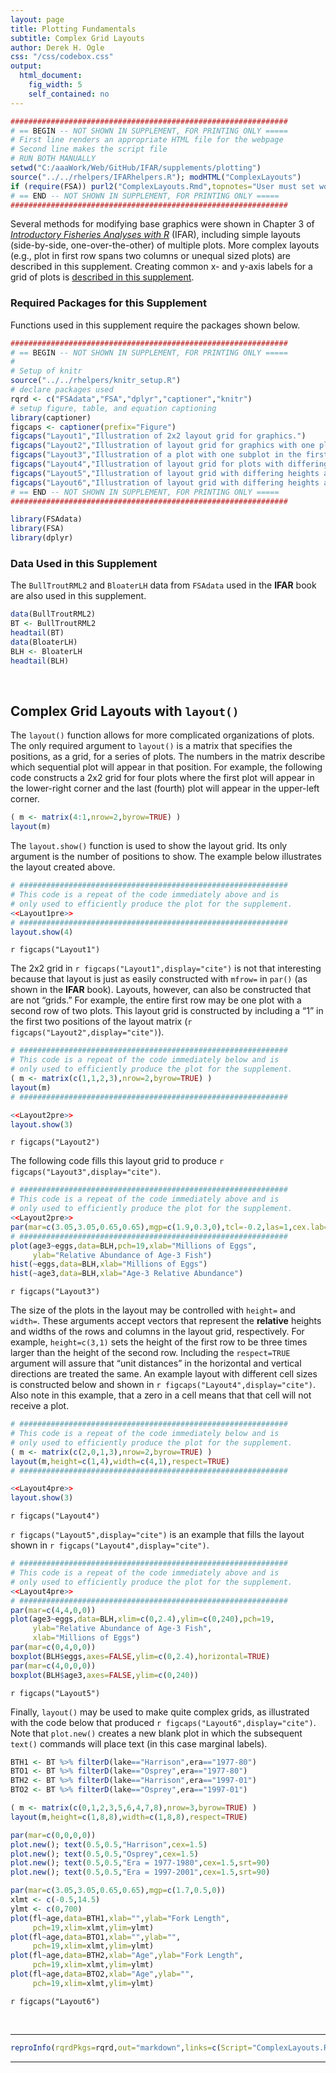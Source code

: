 ```yaml
---
layout: page
title: Plotting Fundamentals
subtitle: Complex Grid Layouts
author: Derek H. Ogle
css: "/css/codebox.css"
output: 
  html_document: 
    fig_width: 5
    self_contained: no
---
```

```r
##############################################################
# == BEGIN -- NOT SHOWN IN SUPPLEMENT, FOR PRINTING ONLY =====
# First line renders an appropriate HTML file for the webpage
# Second line makes the script file
# RUN BOTH MANUALLY
setwd("C:/aaaWork/Web/GitHub/IFAR/supplements/plotting")
source("../../rhelpers/IFARhelpers.R"); modHTML("ComplexLayouts")
if (require(FSA)) purl2("ComplexLayouts.Rmd",topnotes="User must set working directory appropriately.")
# == END -- NOT SHOWN IN SUPPLEMENT, FOR PRINTING ONLY =====
##############################################################
```

Several methods for modifying base graphics were shown in Chapter 3 of [*Introductory Fisheries Analyses with R*](http://derekogle.com/IFAR/) (IFAR), including simple layouts (side-by-side, one-over-the-other) of multiple plots.  More complex layouts (e.g., plot in first row spans two columns or unequal sized plots) are described in this supplement.  Creating common x- and y-axis labels for a grid of plots is [described in this supplement](CommonAxisLabels.html).

### Required Packages for this Supplement

Functions used in this supplement require the packages shown below.

```r
##############################################################
# == BEGIN -- NOT SHOWN IN SUPPLEMENT, FOR PRINTING ONLY =====
# 
# Setup of knitr
source("../../rhelpers/knitr_setup.R")
# declare packages used
rqrd <- c("FSAdata","FSA","dplyr","captioner","knitr")
# setup figure, table, and equation captioning
library(captioner)
figcaps <- captioner(prefix="Figure")
figcaps("Layout1","Illustration of 2x2 layout grid for graphics.")
figcaps("Layout2","Illustration of layout grid for graphics with one plot in the first row and two in the second row.")
figcaps("Layout3","Illustration of a plot with one subplot in the first row and two in the second row.")
figcaps("Layout4","Illustration of layout grid for plots with differing row heights and column widths.")
figcaps("Layout5","Illustration of layout grid with differing heights and widths such that a scatterplot appears in the 'middle' with corresponding boxplots on the 'sides.'")
figcaps("Layout6","Illustration of layout grid with differing heights and widths such that labels can be placed on the sides.")
# == END -- NOT SHOWN IN SUPPLEMENT, FOR PRINTING ONLY =====
##############################################################
```
```r
library(FSAdata)
library(FSA)
library(dplyr)
```

### Data Used in this Supplement

The `BullTroutRML2` and `BloaterLH` data from `FSAdata` used in the **IFAR** book are also used in this supplement.

```r
data(BullTroutRML2)
BT <- BullTroutRML2
headtail(BT)
data(BloaterLH)
BLH <- BloaterLH
headtail(BLH)
```

\ 

## Complex Grid Layouts with `layout()`
The `layout()` function allows for more complicated organizations of plots.  The only required argument to `layout()` is a matrix that specifies the positions, as a grid, for a series of plots.  The numbers in the matrix describe which sequential plot will appear in that position.  For example, the following code constructs a 2x2 grid for four plots where the first plot will appear in the lower-right corner and the last (fourth) plot will appear in the upper-left corner.

```r
( m <- matrix(4:1,nrow=2,byrow=TRUE) )
layout(m)
```

The `layout.show()` function is used to show the layout grid.  Its only argument is the number of positions to show.  The example below illustrates the layout created above.

```r
# ############################################################
# This code is a repeat of the code immediately above and is
# only used to efficiently produce the plot for the supplement.
<<Layout1pre>>
# ############################################################
layout.show(4)
```

`r figcaps("Layout1")`

The 2x2 grid in `r figcaps("Layout1",display="cite")` is not that interesting because that layout is just as easily constructed with `mfrow=` in `par()` (as shown in the **IFAR** book).  Layouts, however, can also be constructed that are not "grids."  For example, the entire first row may be one plot with a second row of two plots.  This layout grid is constructed by including a "1" in the first two positions of the layout matrix (`r figcaps("Layout2",display="cite")`).

```r
# ############################################################
# This code is a repeat of the code immediately below and is
# only used to efficiently produce the plot for the supplement.
( m <- matrix(c(1,1,2,3),nrow=2,byrow=TRUE) )
layout(m)
# ############################################################
```

```r
<<Layout2pre>>
layout.show(3)
```

`r figcaps("Layout2")`

The following code fills this layout grid to produce `r figcaps("Layout3",display="cite")`.

```r
# ############################################################
# This code is a repeat of the code immediately above and is
# only used to efficiently produce the plot for the supplement.
<<Layout2pre>>
par(mar=c(3.05,3.05,0.65,0.65),mgp=c(1.9,0.3,0),tcl=-0.2,las=1,cex.lab=0.95,cex.axis=0.9)
# ############################################################
plot(age3~eggs,data=BLH,pch=19,xlab="Millions of Eggs",
     ylab="Relative Abundance of Age-3 Fish")
hist(~eggs,data=BLH,xlab="Millions of Eggs")
hist(~age3,data=BLH,xlab="Age-3 Relative Abundance")
```

`r figcaps("Layout3")`

The size of the plots in the layout may be controlled with `height=` and `width=`.  These arguments accept vectors that represent the **relative** heights and widths of the rows and columns in the layout grid, respectively.  For example, `height=c(3,1)` sets the height of the first row to be three times larger than the height of the second row.  Including the `respect=TRUE` argument will assure that "unit distances" in the horizontal and vertical directions are treated the same.  An example layout with different cell sizes is constructed below and shown in `r figcaps("Layout4",display="cite")`.  Also note in this example, that a zero in a cell means that that cell will not receive a plot.

```r
# ############################################################
# This code is a repeat of the code immediately below and is
# only used to efficiently produce the plot for the supplement.
( m <- matrix(c(2,0,1,3),nrow=2,byrow=TRUE) )
layout(m,height=c(1,4),width=c(4,1),respect=TRUE)
# ############################################################
```

```r
<<Layout4pre>>
layout.show(3)
```

`r figcaps("Layout4")`

`r figcaps("Layout5",display="cite")` is an example that fills the layout shown in `r figcaps("Layout4",display="cite")`.

```r
# ############################################################
# This code is a repeat of the code immediately above and is
# only used to efficiently produce the plot for the supplement.
<<Layout4pre>>
# ############################################################
par(mar=c(4,4,0,0))
plot(age3~eggs,data=BLH,xlim=c(0,2.4),ylim=c(0,240),pch=19,
     ylab="Relative Abundance of Age-3 Fish",
     xlab="Millions of Eggs")
par(mar=c(0,4,0,0))
boxplot(BLH$eggs,axes=FALSE,ylim=c(0,2.4),horizontal=TRUE)
par(mar=c(4,0,0,0))
boxplot(BLH$age3,axes=FALSE,ylim=c(0,240))
```

`r figcaps("Layout5")`

Finally, `layout()` may be used to make quite complex grids, as illustrated with the code below that produced `r figcaps("Layout6",display="cite")`.  Note that `plot.new()` creates a new blank plot in which the subsequent `text()` commands will place text (in this case marginal labels).

```r
BTH1 <- BT %>% filterD(lake=="Harrison",era=="1977-80")
BTO1 <- BT %>% filterD(lake=="Osprey",era=="1977-80")
BTH2 <- BT %>% filterD(lake=="Harrison",era=="1997-01")
BTO2 <- BT %>% filterD(lake=="Osprey",era=="1997-01")

( m <- matrix(c(0,1,2,3,5,6,4,7,8),nrow=3,byrow=TRUE) )
layout(m,height=c(1,8,8),width=c(1,8,8),respect=TRUE)

par(mar=c(0,0,0,0))
plot.new(); text(0.5,0.5,"Harrison",cex=1.5)
plot.new(); text(0.5,0.5,"Osprey",cex=1.5)
plot.new(); text(0.5,0.5,"Era = 1977-1980",cex=1.5,srt=90)
plot.new(); text(0.5,0.5,"Era = 1997-2001",cex=1.5,srt=90)

par(mar=c(3.05,3.05,0.65,0.65),mgp=c(1.7,0.5,0))
xlmt <- c(-0.5,14.5)
ylmt <- c(0,700)
plot(fl~age,data=BTH1,xlab="",ylab="Fork Length",
     pch=19,xlim=xlmt,ylim=ylmt)
plot(fl~age,data=BTO1,xlab="",ylab="",
     pch=19,xlim=xlmt,ylim=ylmt)
plot(fl~age,data=BTH2,xlab="Age",ylab="Fork Length",
     pch=19,xlim=xlmt,ylim=ylmt)
plot(fl~age,data=BTO2,xlab="Age",ylab="",
     pch=19,xlim=xlmt,ylim=ylmt)
```

`r figcaps("Layout6")`

\ 

--------------------------------------------------------------

```r
reproInfo(rqrdPkgs=rqrd,out="markdown",links=c(Script="ComplexLayouts.R",RMarkdown="ComplexLayouts.Rmd"))
```

--------------------------------------------------------------
